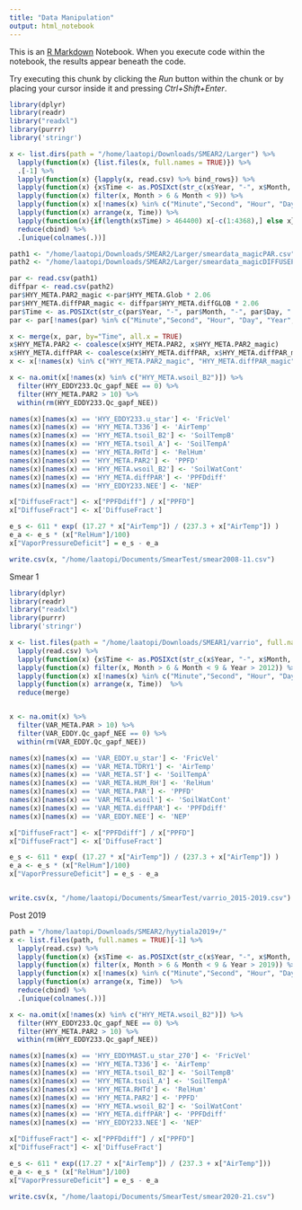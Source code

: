 ```yaml
---
title: "Data Manipulation"
output: html_notebook
---
```


This is an [R Markdown](http://rmarkdown.rstudio.com) Notebook. When you execute code within the notebook, the results appear beneath the code. 

Try executing this chunk by clicking the *Run* button within the chunk or by placing your cursor inside it and pressing *Ctrl+Shift+Enter*. 

```r
library(dplyr)
library(readr)
library("readxl")
library(purrr)
library('stringr')

x <- list.dirs(path = "/home/laatopi/Downloads/SMEAR2/Larger") %>%
  lapply(function(x) {list.files(x, full.names = TRUE)}) %>%
  .[-1] %>%
  lapply(function(x) {lapply(x, read.csv) %>% bind_rows}) %>%
  lapply(function(x) {x$Time <- as.POSIXct(str_c(x$Year, "-", x$Month, "-", x$Day, " ", x$Hour, ":", x$Minute, ":00"), format="%Y-%m-%d %H:%M:%S", tz="UTC");x}) %>%
  lapply(function(x) filter(x, Month > 6 & Month < 9)) %>%
  lapply(function(x) x[!names(x) %in% c("Minute","Second", "Hour", "Day", "Year", "Month")]) %>%
  lapply(function(x) arrange(x, Time)) %>%
  lapply(function(x){if(length(x$Time) > 464400) x[-c(1:4368),] else x}) %>%
  reduce(cbind) %>%
  .[unique(colnames(.))] 

path1 <- "/home/laatopi/Downloads/SMEAR2/Larger/smeardata_magicPAR.csv"
path2 <- "/home/laatopi/Downloads/SMEAR2/Larger/smeardata_magicDIFFUSEPAR.csv"

par <- read.csv(path1)
diffpar <- read.csv(path2)
par$HYY_META.PAR2_magic <-par$HYY_META.Glob * 2.06
par$HYY_META.diffPAR_magic <- diffpar$HYY_META.diffGLOB * 2.06
par$Time <- as.POSIXct(str_c(par$Year, "-", par$Month, "-", par$Day, " ", par$Hour, ":", par$Minute, ":00"), format="%Y-%m-%d %H:%M:%S", tz="UTC")
par <- par[!names(par) %in% c("Minute","Second", "Hour", "Day", "Year", "Month", "HYY_META.Glob")]

x <- merge(x, par, by="Time", all.x = TRUE)
x$HYY_META.PAR2 <- coalesce(x$HYY_META.PAR2, x$HYY_META.PAR2_magic)
x$HYY_META.diffPAR <- coalesce(x$HYY_META.diffPAR, x$HYY_META.diffPAR_magic)
x <- x[!names(x) %in% c("HYY_META.PAR2_magic", "HYY_META.diffPAR_magic")]

x <- na.omit(x[!names(x) %in% c("HYY_META.wsoil_B2")]) %>%
  filter(HYY_EDDY233.Qc_gapf_NEE == 0) %>%
  filter(HYY_META.PAR2 > 10) %>%
  within(rm(HYY_EDDY233.Qc_gapf_NEE))

names(x)[names(x) == 'HYY_EDDY233.u_star'] <- 'FricVel'
names(x)[names(x) == 'HYY_META.T336'] <- 'AirTemp'
names(x)[names(x) == 'HYY_META.tsoil_B2'] <- 'SoilTempB'
names(x)[names(x) == 'HYY_META.tsoil_A'] <- 'SoilTempA'
names(x)[names(x) == 'HYY_META.RHTd'] <- 'RelHum'
names(x)[names(x) == 'HYY_META.PAR2'] <- 'PPFD'
names(x)[names(x) == 'HYY_META.wsoil_B2'] <- 'SoilWatCont'
names(x)[names(x) == 'HYY_META.diffPAR'] <- 'PPFDdiff'
names(x)[names(x) == 'HYY_EDDY233.NEE'] <- 'NEP'

x["DiffuseFract"] <- x["PPFDdiff"] / x["PPFD"]
x["DiffuseFract"] <- x['DiffuseFract']

e_s <- 611 * exp( (17.27 * x["AirTemp"]) / (237.3 + x["AirTemp"]) )
e_a <- e_s * (x["RelHum"]/100)
x["VaporPressureDeficit"] = e_s - e_a

write.csv(x, "/home/laatopi/Documents/SmearTest/smear2008-11.csv")
```

Smear 1

```r
library(dplyr)
library(readr)
library("readxl")
library(purrr)
library('stringr')

x <- list.files(path = "/home/laatopi/Downloads/SMEAR1/varrio", full.names = TRUE) %>%
  lapply(read.csv) %>%
  lapply(function(x) {x$Time <- as.POSIXct(str_c(x$Year, "-", x$Month, "-", x$Day, " ", x$Hour, ":", x$Minute, ":00"), format="%Y-%m-%d %H:%M:%S", tz="UTC");x}) %>%
  lapply(function(x) filter(x, Month > 6 & Month < 9 & Year > 2012)) %>%
  lapply(function(x) x[!names(x) %in% c("Minute","Second", "Hour", "Day", "Year", "Month")]) %>%
  lapply(function(x) arrange(x, Time))  %>%
  reduce(merge)


x <- na.omit(x) %>%
  filter(VAR_META.PAR > 10) %>%
  filter(VAR_EDDY.Qc_gapf_NEE == 0) %>%
  within(rm(VAR_EDDY.Qc_gapf_NEE))

names(x)[names(x) == 'VAR_EDDY.u_star'] <- 'FricVel'
names(x)[names(x) == 'VAR_META.TDRY1'] <- 'AirTemp'
names(x)[names(x) == 'VAR_META.ST'] <- 'SoilTempA'
names(x)[names(x) == 'VAR_META.HUM_RH'] <- 'RelHum'
names(x)[names(x) == 'VAR_META.PAR'] <- 'PPFD'
names(x)[names(x) == 'VAR_META.wsoil'] <- 'SoilWatCont'
names(x)[names(x) == 'VAR_META.diffPAR'] <- 'PPFDdiff'
names(x)[names(x) == 'VAR_EDDY.NEE'] <- 'NEP'

x["DiffuseFract"] <- x["PPFDdiff"] / x["PPFD"]
x["DiffuseFract"] <- x['DiffuseFract']

e_s <- 611 * exp( (17.27 * x["AirTemp"]) / (237.3 + x["AirTemp"]) )
e_a <- e_s * (x["RelHum"]/100)
x["VaporPressureDeficit"] = e_s - e_a


write.csv(x, "/home/laatopi/Documents/SmearTest/varrio_2015-2019.csv")
```

Post 2019

```r
path = "/home/laatopi/Downloads/SMEAR2/hyytiala2019+/"
x <- list.files(path, full.names = TRUE)[-1] %>%
  lapply(read.csv) %>%
  lapply(function(x) {x$Time <- as.POSIXct(str_c(x$Year, "-", x$Month, "-", x$Day, " ", x$Hour, ":", x$Minute, ":00"), format="%Y-%m-%d %H:%M:%S", tz="UTC");x}) %>%
  lapply(function(x) filter(x, Month > 6 & Month < 9 & Year > 2019)) %>%
  lapply(function(x) x[!names(x) %in% c("Minute","Second", "Hour", "Day", "Year", "Month")]) %>%
  lapply(function(x) arrange(x, Time))  %>%
  reduce(cbind) %>%
  .[unique(colnames(.))]

x <- na.omit(x[!names(x) %in% c("HYY_META.wsoil_B2")]) %>%
  filter(HYY_EDDY233.Qc_gapf_NEE == 0) %>%
  filter(HYY_META.PAR2 > 10) %>%
  within(rm(HYY_EDDY233.Qc_gapf_NEE))

names(x)[names(x) == 'HYY_EDDYMAST.u_star_270'] <- 'FricVel'
names(x)[names(x) == 'HYY_META.T336'] <- 'AirTemp'
names(x)[names(x) == 'HYY_META.tsoil_B2'] <- 'SoilTempB'
names(x)[names(x) == 'HYY_META.tsoil_A'] <- 'SoilTempA'
names(x)[names(x) == 'HYY_META.RHTd'] <- 'RelHum'
names(x)[names(x) == 'HYY_META.PAR2'] <- 'PPFD'
names(x)[names(x) == 'HYY_META.wsoil_B2'] <- 'SoilWatCont'
names(x)[names(x) == 'HYY_META.diffPAR'] <- 'PPFDdiff'
names(x)[names(x) == 'HYY_EDDY233.NEE'] <- 'NEP'

x["DiffuseFract"] <- x["PPFDdiff"] / x["PPFD"]
x["DiffuseFract"] <- x['DiffuseFract']

e_s <- 611 * exp((17.27 * x["AirTemp"]) / (237.3 + x["AirTemp"]))
e_a <- e_s * (x["RelHum"]/100)
x["VaporPressureDeficit"] = e_s - e_a

write.csv(x, "/home/laatopi/Documents/SmearTest/smear2020-21.csv")
```